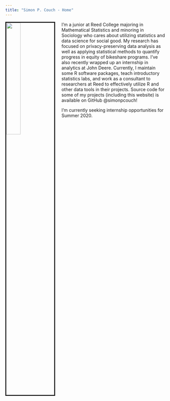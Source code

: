```yaml
---
title: "Simon P. Couch - Home"
---
```


<link rel="stylesheet" href="styles.css" type="text/css">

<img src="images/simon.jpg" style="width:30%; border:3px solid; margin-right: 20px" align="left">

I'm a junior at Reed College majoring in Mathematical Statistics and minoring in Sociology who cares about utilizing statistics and data science for social good. My research has focused on privacy-preserving data analysis as well as applying statistical methods to quantify progress in equity of bikeshare programs. I've also recently wrapped up an internship in analytics at John Deere. Currently, I maintain some R software packages, teach introductory statistics labs, and work as a consultant to researchers at Reed to effectively utilize R and other data tools in their projects. Source code for some of my projects (including this website) is available on GitHub @simonpcouch!

I'm currently seeking internship opportunities for Summer 2020.